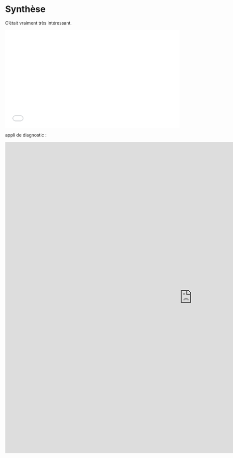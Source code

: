 # Synthèse

C'était vraiment très intéressant.

<div align="center">
   <iframe width="560" height="315" src="<iframe width='600' height='600' src='https://statistiques-locales.insee.fr/?view=map4&indics=filosofi.d9&serie=2015&lang=fr&iframe=1'/>" frameborder="0" allowfullscreen>
   </iframe>
</div>

appli de diagnostic :

<iframe width='1200' height='1000' src="https://observatoire-territoires.shinyapps.io/shiny_migres_v2/"  frameborder="0" allowfullscreen></iframe>